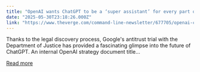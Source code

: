 ```yaml
---
title: "OpenAI wants ChatGPT to be a ‘super assistant’ for every part of your life"
date: "2025-05-30T23:18:26.000Z"
link: "https://www.theverge.com/command-line-newsletter/677705/openai-chatgpt-super-assistant"
---
```


Thanks to the legal discovery process, Google's antitrust trial with the Department of Justice has provided a fascinating glimpse into the future of ChatGPT.
An internal OpenAI strategy document title...

[Read more](https://www.theverge.com/command-line-newsletter/677705/openai-chatgpt-super-assistant)

